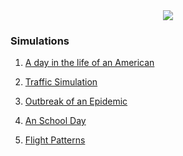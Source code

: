 

<center>  ![](https://www.dropbox.com/s/1lrwdfi5x23rczo/Imagen7.png?dl=1)  </center>


### Simulations

1.  [A day in the life of an American](https://flowingdata.com/2015/12/15/a-day-in-the-life-of-americans/)

2.  [Traffic Simulation](https://www.youtube.com/watch?v=oHpASO1S1YM)

3.  [Outbreak of an Epidemic](https://www.youtube.com/watch?v=5bG81ol6w40)

4.  [An School Day](https://vimeo.com/31490438)

5.  [Flight Patterns](https://www.youtube.com/watch?v=ttH7sQ48n5k)
<br></br>
<br></br>
<br></br>
<br></br>


